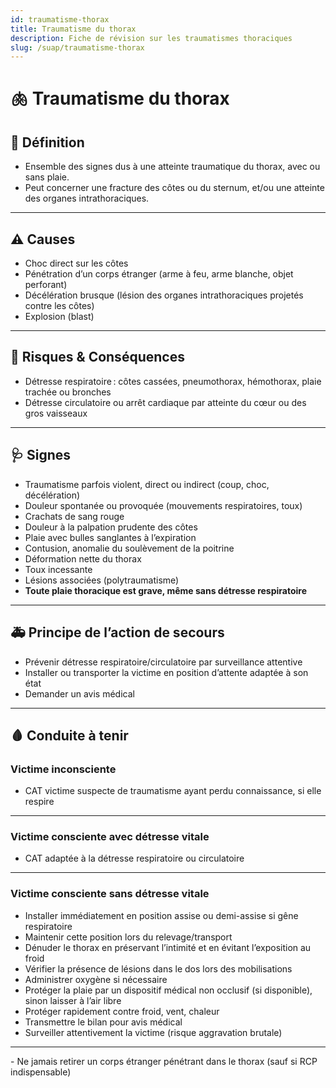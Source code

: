 ---
id: traumatisme-thorax
title: Traumatisme du thorax
description: Fiche de révision sur les traumatismes thoraciques
slug: /suap/traumatisme-thorax
---


# 🫁 Traumatisme du thorax

## 📝 Définition

- Ensemble des signes dus à une atteinte traumatique du thorax, avec ou sans plaie.
- Peut concerner une fracture des côtes ou du sternum, et/ou une atteinte des organes intrathoraciques.

---

## ⚠️ Causes

- Choc direct sur les côtes
- Pénétration d’un corps étranger (arme à feu, arme blanche, objet perforant)
- Décélération brusque (lésion des organes intrathoraciques projetés contre les côtes)
- Explosion (blast)

---

## 🚨 Risques & Conséquences

- Détresse respiratoire : côtes cassées, pneumothorax, hémothorax, plaie trachée ou bronches
- Détresse circulatoire ou arrêt cardiaque par atteinte du cœur ou des gros vaisseaux

---

## 🩺 Signes

- Traumatisme parfois violent, direct ou indirect (coup, choc, décélération)
- Douleur spontanée ou provoquée (mouvements respiratoires, toux)
- Crachats de sang rouge
- Douleur à la palpation prudente des côtes
- Plaie avec bulles sanglantes à l’expiration
- Contusion, anomalie du soulèvement de la poitrine
- Déformation nette du thorax
- Toux incessante
- Lésions associées (polytraumatisme)
- **Toute plaie thoracique est grave, même sans détresse respiratoire**

---

## 🚑 Principe de l’action de secours

- Prévenir détresse respiratoire/circulatoire par surveillance attentive
- Installer ou transporter la victime en position d’attente adaptée à son état
- Demander un avis médical

---

## 🩸 Conduite à tenir

### Victime inconsciente

- CAT victime suspecte de traumatisme ayant perdu connaissance, si elle respire

---

### Victime consciente avec détresse vitale

- CAT adaptée à la détresse respiratoire ou circulatoire

---

### Victime consciente sans détresse vitale

- Installer immédiatement en position assise ou demi-assise si gêne respiratoire
- Maintenir cette position lors du relevage/transport
- Dénuder le thorax en préservant l’intimité et en évitant l’exposition au froid
- Vérifier la présence de lésions dans le dos lors des mobilisations
- Administrer oxygène si nécessaire
- Protéger la plaie par un dispositif médical non occlusif (si disponible), sinon laisser à l’air libre
- Protéger rapidement contre froid, vent, chaleur
- Transmettre le bilan pour avis médical
- Surveiller attentivement la victime (risque aggravation brutale)

---

<Admonition type="caution">
- Ne jamais retirer un corps étranger pénétrant dans le thorax (sauf si RCP indispensable)
</Admonition>
